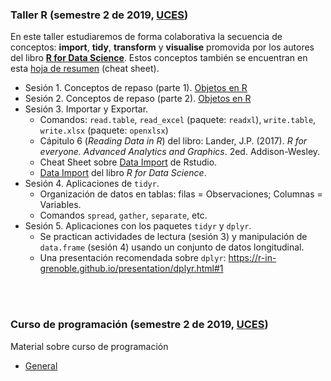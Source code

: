 
<br>
<br>

### Taller R (semestre 2 de 2019, [UCES](https://www.ces.edu.co/))

En este taller estudiaremos de forma colaborativa la secuencia de conceptos: **import**, **tidy**, **transform** y **visualise** promovida por los autores del libro [**R for Data Science**](https://r4ds.had.co.nz/explore-intro.html). Estos conceptos también se encuentran en esta [hoja de resumen](https://www.business-science.io/r-cheatsheet.html) (cheat sheet).

- Sesión 1. Conceptos de repaso (parte 1). [Objetos en R](Taller_R_uces_2_2019/07_22_Objetos/07_22_Objetos.html)
- Sesión 2. Conceptos de repaso (parte 2). [Objetos en R](Taller_R_uces_2_2019/07_22_Objetos/07_22_Objetos.html)
- Sesión 3. Importar y Exportar.
    * Comandos: `read.table`, `read_excel` (paquete: `readxl`), `write.table`, `write.xlsx` (paquete: `openxlsx`)
    * Cápitulo 6 (_Reading Data in R_) del libro: Lander, J.P. (2017). _R for everyone. Advanced Analytics and Graphics_. 2ed. Addison-Wesley.
    * Cheat Sheet sobre  [Data Import](https://www.rstudio.com/resources/cheatsheets/#import) de Rstudio.
    * [Data Import](https://r4ds.had.co.nz/data-import.html) del libro _R for Data Science_.
- Sesión 4. Aplicaciones de `tidyr`.
    * Organización de datos en tablas: filas = Observaciones; Columnas = Variables.
    * Comandos `spread`, `gather`, `separate`, etc.
- Sesión 5. Aplicaciones con los paquetes `tidyr` y `dplyr`. 
    * Se practican actividades de lectura (sesión 3) y manipulación de `data.frame` (sesión 4) usando un conjunto de datos longitudinal.
    * Una presentación recomendada sobre `dplyr`: <https://r-in-grenoble.github.io/presentation/dplyr.html#1>
    

<br>
<br>

### Curso de programación (semestre 2 de 2019, [UCES](https://www.ces.edu.co/))

Material sobre curso de programación

- [General](CursoProg_uces/cap1/general.html)